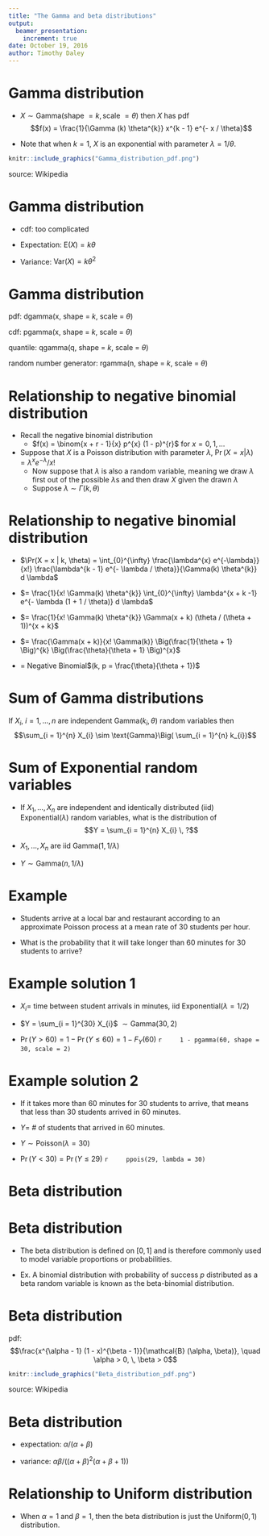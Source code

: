 ```yaml
---
title: "The Gamma and beta distributions"
output:
  beamer_presentation:
    increment: true
date: October 19, 2016
author: Timothy Daley
---
```



# Gamma distribution

- $X \sim \text{Gamma}(\text{shape } = k, \text{scale } = \theta)$ then $X$ has pdf $$f(x) = \frac{1}{\Gamma (k) \theta^{k}} x^{k - 1} e^{- x / \theta}$$

- Note that when $k = 1$, $X$ is an exponential with parameter $\lambda = 1 / \theta$.

```r
knitr::include_graphics("Gamma_distribution_pdf.png")
```
source: Wikipedia

# Gamma distribution

- cdf: too complicated

- Expectation: $\mathrm{E}(X) = k \theta$

- Variance: $\mathrm{Var}(X) = k \theta^{2}$

# Gamma distribution 

pdf: dgamma(x, shape = $k$, scale = $\theta$)

cdf: pgamma(x, shape = $k$, scale = $\theta$)

quantile: qgamma(q, shape = $k$, scale = $\theta$)

random number generator: rgamma(n, shape = $k$, scale = $\theta$)

# Relationship to negative binomial distribution

- Recall the negative binomial distribution
    - $f(x) = \binom{x + r - 1}{x} p^{x} (1 - p)^{r}$ for $x = 0, 1, \ldots$
    
- Suppose that $X$ is a Poisson distribution with parameter $\lambda$, $\Pr(X = x | \lambda) = \lambda^{x} e^{- \lambda} / x!$
    - Now suppose that $\lambda$ is also a random variable, meaning we draw $\lambda$ first out of the possible $\lambda$s and then draw $X$ given the drawn $\lambda$
    - Suppose $\lambda \sim \Gamma(k, \theta)$

# Relationship to negative binomial distribution

- $\Pr(X = x | k, \theta) = \int_{0}^{\infty} \frac{\lambda^{x} e^{-\lambda}}{x!} \frac{\lambda^{k - 1} e^{- \lambda / \theta}}{\Gamma(k) \theta^{k}} d \lambda$

- $= \frac{1}{x! \Gamma(k) \theta^{k}} \int_{0}^{\infty} \lambda^{x + k -1} e^{- \lambda (1 + 1 / \theta)} d \lambda$

- $= \frac{1}{x! \Gamma(k) \theta^{k}} \Gamma(x + k) (\theta / (\theta + 1))^{x + k}$

- $= \frac{\Gamma(x + k)}{x! \Gamma(k)} \Big(\frac{1}{\theta + 1} \Big)^{k} \Big(\frac{\theta}{\theta + 1} \Big)^{x}$

- $=$ Negative Binomial$(k, p = \frac{\theta}{\theta + 1})$

# Sum of Gamma distributions

If $X_{i}$, $i = 1, \ldots, n$ are independent Gamma$(k_{i}, \theta)$ random variables then
$$\sum_{i = 1}^{n} X_{i} \sim \text{Gamma}\Big( \sum_{i = 1}^{n} k_{i})$$

# Sum of Exponential random variables

- If $X_{1}, \ldots, X_{n}$ are independent and identically distributed (iid) Exponential$(\lambda)$ random variables, what is the distribution of $$Y = \sum_{i = 1}^{n} X_{i} \, ?$$

- $X_{1}, \ldots, X_{n}$ are iid Gamma$(1, 1 / \lambda)$

- $Y \sim \text{Gamma}(n, 1 / \lambda)$

# Example

- Students arrive at a local bar and restaurant according to an approximate Poisson process at a mean rate of 30 students per hour. 

- What is the probability that it will take longer than 60 minutes for 30 students to arrive?

# Example solution 1

- $X_{i} =$ time between student arrivals in minutes, iid Exponential$(\lambda = 1/2)$

- $Y = \sum_{i = 1}^{30} X_{i}$ $\sim \text{Gamma}(30, 2)$

- $\Pr(Y > 60) = 1 - \Pr(Y \leq 60) = 1 - F_{Y}(60)$
    ```r
    1 - pgamma(60, shape = 30, scale = 2)
    ```
    
    
# Example solution 2

- If it takes more than 60 minutes for 30 students to arrive, that means that less than 30 students arrived in 60 minutes.

- $Y =$ \# of students that arrived in 60 minutes.  

- $Y \sim \text{Poisson}(\lambda = 30)$

- $\Pr(Y < 30) = \Pr(Y \leq 29)$
    ```r
    ppois(29, lambda = 30)
    ```
    
# Beta distribution {.bigger}

# Beta distribution

- The beta distribution is defined on $[0, 1]$ and is therefore commonly used to model variable proportions or probabilities.  

- Ex.  A binomial distribution with probability of success $p$ distributed as a beta random variable is known as the beta-binomial distribution.

# Beta distribution

pdf: $$\frac{x^{\alpha - 1} (1 - x)^{\beta - 1}}{\mathcal{B} (\alpha, \beta)}, \quad \alpha > 0, \, \beta > 0$$

```r
knitr::include_graphics("Beta_distribution_pdf.png")
```
source: Wikipedia

# Beta distribution

- expectation: $\alpha / (\alpha + \beta)$

- variance: $\alpha \beta / ((\alpha + \beta)^{2} (\alpha + \beta + 1))$

# Relationship to Uniform distribution

- When $\alpha = 1$ and $\beta = 1$, then the beta distribution is just the Uniform$(0, 1)$ distribution.